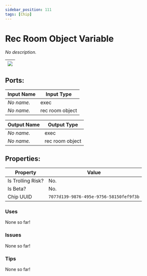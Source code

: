 ```yaml
---
sidebar_position: 111
tags: [Chip]
---
```


# Rec Room Object Variable


*No description.*

| ![](https://images-ext-2.discordapp.net/external/MPmIaQzlEPmgGWlgi-WxBBXt0Bjv_zWPkg1y1f_sy3s/https/www.recroomcircuits.com/image/circuit/absolute-value?width=206&height=108) |
|-----|

## Ports:

| Input Name | Input Type |
|-----------|-----------|
| *No name.* | exec |
| *No name.* | rec room object |

| Output Name | Output Type |
|-----------|-----------|
| *No name.* | exec |
| *No name.* | rec room object |

## Properties:

| Property  | Value |
|-------------------|-----------|
| Is Trolling Risk? | No. |
| Is Beta? | No. |
| Chip UUID | `7077d139-9876-495e-9756-58150fef9f3b` |

### Uses
None so far!

### Issues
None so far!

### Tips
None so far!

